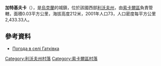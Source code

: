 {{coord|50|30|7|N|24|9|27|E|scale:100000|display=title}}

'''加特基夫卡'''（{{lang-uk|Гатківка}}），是[[烏克蘭|烏克蘭]]的城鎮，位於該國西部[[利沃夫州|利沃夫州]]，由[[索卡爾區|索卡爾區]]負責管轄，面積0.03平方公里，海拔高度212米，2001年人口73，人口密度每平方公里2,433.33人。

==參考資料==
* [http://weather.in.ua/ua/l'vovskaja/4983 Погода в селі Гатківка]{{Wayback|url=http://weather.in.ua/ua/l'vovskaja/4983 |date=20111221171142 }}

[[Category:利沃夫州村落|Category:利沃夫州村落]]
[[Category:索卡爾區村落|Category:索卡爾區村落]]


{{Lviv-geo-stub}}